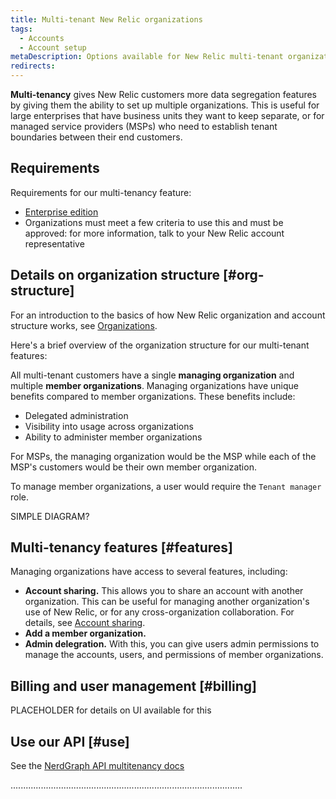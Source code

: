 ```yaml
---
title: Multi-tenant New Relic organizations
tags:
  - Accounts
  - Account setup
metaDescription: Options available for New Relic multi-tenant organizations, used by large enterprise customers and MSPs.  
redirects:
---
```


**Multi-tenancy** gives New Relic customers more data segregation features by giving them the ability to set up multiple organizations. This is useful for large enterprises that have business units they want to keep separate, or for managed service providers (MSPs) who need to establish tenant boundaries between their end customers.

## Requirements 

Requirements for our multi-tenancy feature: 

* [Enterprise edition](/docs/accounts/accounts-billing/new-relic-one-pricing-billing/new-relic-one-pricing-billing/#editions)
* Organizations must meet a few criteria to use this and must be approved: for more information, talk to your New Relic account representative

## Details on organization structure [#org-structure]

For an introduction to the basics of how New Relic organization and account structure works, see [Organizations](/docs/accounts/accounts-billing/account-structure/new-relic-account-structure). 

Here's a brief overview of the organization structure for our multi-tenant features:

All multi-tenant customers have a single **managing organization** and multiple **member organizations**. Managing organizations have unique benefits compared to member organizations. These benefits include:

* Delegated administration
* Visibility into usage across organizations
* Ability to administer member organizations

For MSPs, the managing organization would be the MSP while each of the MSP's customers would be their own member organization.

To manage member organizations, a user would require the `Tenant manager` role.

SIMPLE DIAGRAM? 

## Multi-tenancy features [#features]

Managing organizations have access to several features, including:

* **Account sharing.** This allows you to share an account with another organization. This can be useful for managing another organization's use of New Relic, or for any cross-organization collaboration. For details, see [Account sharing](/docs/apis/nerdgraph/examples/multitenancy-accounts-nerdgraph#account-sharing). 
* **Add a member organization.** 
* **Admin delegration.** With this, you can give users admin permissions to manage the accounts, users, and permissions of member organizations.


## Billing and user management [#billing]

PLACEHOLDER for details on UI available for this 

## Use our API [#use]

See the [NerdGraph API multitenancy docs](/docs/apis/nerdgraph/examples/multitenancy-accounts-nerdgraph) 

............................................................................................